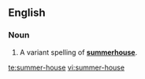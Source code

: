 ==English==
===Noun===
{{en-noun|sg=[[summer]]-[[house]]}}

#A variant spelling of '''[[summerhouse]]'''.

[[te:summer-house]]
[[vi:summer-house]]
